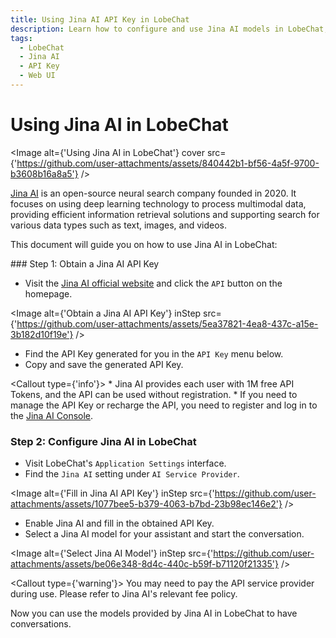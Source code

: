 ```yaml
---
title: Using Jina AI API Key in LobeChat
description: Learn how to configure and use Jina AI models in LobeChat, obtain an API key, and start conversations.
tags:
  - LobeChat
  - Jina AI
  - API Key
  - Web UI
---
```


# Using Jina AI in LobeChat

<Image alt={'Using Jina AI in LobeChat'} cover src={'https://github.com/user-attachments/assets/840442b1-bf56-4a5f-9700-b3608b16a8a5'} />

[Jina AI](https://jina.ai/) is an open-source neural search company founded in 2020. It focuses on using deep learning technology to process multimodal data, providing efficient information retrieval solutions and supporting search for various data types such as text, images, and videos.

This document will guide you on how to use Jina AI in LobeChat:

<Steps>
  ### Step 1: Obtain a Jina AI API Key

  - Visit the [Jina AI official website](https://jina.ai/) and click the `API` button on the homepage.

  <Image alt={'Obtain a Jina AI API Key'} inStep src={'https://github.com/user-attachments/assets/5ea37821-4ea8-437c-a15e-3b182d10f19e'} />

  - Find the API Key generated for you in the `API Key` menu below.
  - Copy and save the generated API Key.

  <Callout type={'info'}>
    * Jina AI provides each user with 1M free API Tokens, and the API can be used without
      registration. \* If you need to manage the API Key or recharge the API, you need to register and
      log in to the [Jina AI Console](https://jina.ai/api-dashboard/).
  </Callout>

  ### Step 2: Configure Jina AI in LobeChat

  - Visit LobeChat's `Application Settings` interface.
  - Find the `Jina AI` setting under `AI Service Provider`.

  <Image alt={'Fill in Jina AI API Key'} inStep src={'https://github.com/user-attachments/assets/1077bee5-b379-4063-b7bd-23b98ec146e2'} />

  - Enable Jina AI and fill in the obtained API Key.
  - Select a Jina AI model for your assistant and start the conversation.

  <Image alt={'Select Jina AI Model'} inStep src={'https://github.com/user-attachments/assets/be06e348-8d4c-440c-b59f-b71120f21335'} />

  <Callout type={'warning'}>
    You may need to pay the API service provider during use. Please refer to Jina AI's relevant fee policy.
  </Callout>
</Steps>

Now you can use the models provided by Jina AI in LobeChat to have conversations.
